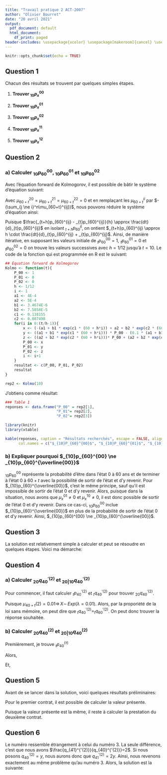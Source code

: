 ```yaml
---
title: "Travail pratique 2 ACT-2007"
author: "Olivier Bourret"
date: "20 avril 2021"
output:
  pdf_document: default
  html_document:
    df_print: paged
header-includes: \usepackage{xcolor} \usepackage[makeroom]{cancel} \usepackage{bm}
---
```


```r
knitr::opts_chunk$set(echo = TRUE)
```

## Question 1

Chacun des résultats se trouvent par quelques simples étapes.

1. **Trouver $_{10}p_x^{00}$**

\begin{align*}
_{t}p_x^{00} = _{t}p_x^{\overline{00}} &= e^{-\int_{s=0}^{t} \mu_{x+s}^{01} + \mu_{x+s}^{02} ds} \\
&= e^{-\int_{s=0}^{t} 0.001 + 0.005 ds} \\
&= e^{-\int_{s=0}^{t} 0.006 ds}\\
&= e^{-0.006t}\\
\vspace{3mm}\\
\bm{\Rightarrow_{10}p_x^{00}} &=  \bm{e^{-0.006 \cdot (10)} =  e^{-0.06} \approx 0.941\,764\,534}
\end{align*}

\vspace{3mm}

2. **Trouver $_{10}p_x^{01}$**

\begin{align*}
_{10}p_x^{01} &= \int_{t=0}^{10} \ _{10}p_x^{\overline{00}} \cdot \mu_{x+s}^{01} \cdot _{10-t}p_x^{\overline{11}} dt \qquad \textcolor{teal}{\longrightarrow} & \textcolor{teal}{_{10-t}p_x^{\overline{11}}} & \textcolor{teal}{= e^{-\int_{s=0}^{10-t} \mu_{x+t+s}^{12} ds}}\\
&= \int_{t=0}^{10} e^{-0.006t}(0.001) \cdot e^{-0.012(10-t)} dt & &\textcolor{teal}{= e^{-\int_{s=0}^{10-t} 0.012 ds}}\\
&= 0.001 e^{-0.12} \int_{t=0}^{10} e^{-0.006t} dt & &\textcolor{teal}{= e^{-0.012(10-t)}}\\
&= 0.001 e^{-0.12} \left(\frac{e^{-0.06}-1}{-0.006} \right) \approx \bm{0.009\,140\,683}
\end{align*}

\vspace{3mm}

3. **Trouver $_{10}p_x^{02}$**

\begin{align*}
_{10}p_x^{02} &= 1 - _{10}p_x^{00} - _{10}p_x^{01}\\
&= 1 - e^{-0.06} - 0.009\,140\,683\\
&= \bm{0.049\,094\,783}
\end{align*}

\newpage

4. **Trouver $_{10}p_x^{11}$**

\begin{align*}
_{10}p_x^{11} = _{10}p_x^{\overline{11}} &= e^{-\int_{s=0}^{10} \mu_{x+s}^{12} ds} \\
&= e^{-\int_{s=0}^{t} 0.012 ds} \\
&= \bm{e^{-0.12} \approx 0.886\,920\,437}
\end{align*}

\vspace{3mm}

5. **Trouver $_{10}p_x^{12}$**

\begin{align*}
_{10}p_x^{12} &= 1 -  _{10}p_x^{11}\\
&= \bm{1 - e^{-0.12} \approx 0.113\,079\,563}
\end{align*}


\vspace{3mm}

## Question 2

### a) Calculer $_{10}p_{60}^{00}$, $_{10}p_{60}^{01}$ et $_{10}p_{60}^{02}$
Avec l'équation forward de Kolmogorov, il est possible de bâtir le système d'équation suivant:


\begin{align*}
\bullet \qquad \frac{d}{dt}\left( _{t}p_{60}^{00} \right) &= _{t}p_{60}^{00} \, \mu_{60+t}^{00} + _{t}p_{60}^{01} \, \mu_{60+t}^{10} + _{t}p_{60}^{02} \, \mu_{60+t}^{20}\\
\bullet \qquad \frac{d}{dt}\left( _{t}p_{60}^{01} \right) &= _{t}p_{60}^{00} \, \mu_{60+t}^{01} + _{t}p_{60}^{01} \, \mu_{60+t}^{11} + _{t}p_{60}^{02} \, \mu_{60+t}^{21}\\
\bullet \qquad \frac{d}{dt}\left( _{t}p_{60}^{02} \right) &= _{t}p_{60}^{00} \, \mu_{60+t}^{02} + _{t}p_{60}^{01} \, \mu_{60+t}^{12} + _{t}p_{60}^{02} \, \mu_{60+t}^{22}
\end{align*}

Avec $\mu_{60+t}^{20} = \mu_{60+t}^{21} =\mu_{60+t}^{22} = 0$ et en remplaçant les $\mu_{60+t}^{ii}$ par $-(\sum_{j \ne i}^n\mu_{60+t}^{ij})$, nous pouvons réduire le système d'équation ainsi:


\begin{align*}
\bullet \qquad \frac{d}{dt}\left( _{t}p_{60}^{00} \right) &= -(\mu_{60+t}^{01} + \mu_{60+t}^{02}) _{t}p_{60}^{00} + \mu_{60+t}^{10} \, _{t}p_x^{01} \\
\bullet \qquad \frac{d}{dt}\left( _{t}p_{60}^{01} \right) &=  \mu_{60+t}^{01} \, _{t}p_{60}^{00} - (\mu_{60+t}^{10} + \mu_{60+t}^{12}) \cdot _{t}p_{60}^{01}\\
\bullet \qquad \frac{d}{dt}\left( _{t}p_{60}^{02} \right) &=  \mu_{60+t}^{02} \, _{t}p_{60}^{00} + \mu_{60+t}^{12} \cdot _{t}p_{60}^{01} 
\end{align*}

Puisque $\frac{_{t+h}p_{60}^{ij} -  _{t}p_{60}^{ij}}{h} \approx \frac{dt}{d}_{t}p_{60}^{ij}$ en isolant $_{t+h}p_{60}^{ij}$, on ontient $_{t+h}p_{60}^{ij} \approx h \cdot \frac{dt}{d}_{t}p_{60}^{ij} + _{t}p_{60}^{ij}$. Ainsi, de manière itérative, en supposant les valeurs initiale de $_{t}p_{60}^{00}= 1, \, _{t}p_{60}^{01} = 0$ et $_{t}p_{60}^{02} = 0$ on trouve les valeurs successives avec $h=1/12$ jusqu'à $t=10$. Le code de la fonction qui est programmée en R est le suivant:

\vspace{3mm}

```r

## Équation forward de Kolmogorov
Kolmo <- function(t){
    P_00 <- 1
    P_01 <- 0
    P_02 <- 0
    h <- 1/12
    i <- 1
    a1 <- 4E-4
    a2 <- 5E-4
    b1 <- 3.4674E-6
    b2 <- 7.5858E-5
    c1 <- 0.138155
    c2 <- 0.087498
    for(i in 0:(t/h-1)){
        x <- (-(a1 + b1 * exp(c1 * (60 + h*i)) + a2 + b2 * exp(c2 * (60 + h*i)))* P_00 + 0.1*(a1 + b1 * exp(c1 * (60 + h*i))) * P_01)*h + P_00
        y <- ((a1 + b1 * exp(c1 * (60 + h*i))) * P_00 - (0.1 * (a1 + b1 * exp(c1 * (60 + h*i))) + a2 + b2 * exp(c2 * (60 + h*i)))* P_01) * h + P_01
        z <- ((a2 + b2 * exp(c2 * (60 + h*i)))* P_00 + (a2 + b2 * exp(c2 * (60 + h*i)))* P_01) *h + P_02
        P_00 <- x
        P_01 <- y
        P_02 <- z
        i <- i+1
    }
    resultat <- c(P_00, P_01, P_02)
    resultat
}

rep2 <- Kolmo(10)
```

\vspace{3mm}

J'obtiens comme résultat:

```r


### Table 1
reponses <- data.frame("P_00" = rep2[1],
                       "P_01"= rep2[2],
                       "P_02"= rep2[3])

library(knitr)
library(xtable)

kable(reponses, caption = "Résultats recherchés", escape = FALSE, align = "c",
      col.names = c("$_{10}P_{60}^{00}$", "$_{10}P_{60}^{01}$", "$_{10}P_{60}^{02}$"))

```

### b) Expliquer pourquoi $_{10}p_{60}^{00} \ne _{10}p_{60}^{\overline{00}}$

$_{10}p_{60}^{00}$ représente la probabilité d'être dans l'état $0$ à $60$ ans et de terminer à l'état $0$ à $60 + t$ avec la possibilité de sortir de l'état et d'y revenir. Pour $_{10}p_{60}^{\overline{00}}$, c'est le même principe, sauf qu'il est impossible de sortir de l'état $0$ et d'y revenir. Alors, puisque dans la situation, nous avons que $\mu_x^{01} \ne 0$ et $\mu_x^{10} \ne 0$, il est donc possible de sortir de l'état 0 et d'y revenir. Dans ce cas-ci, $_{10}p_{60}^{00}$ inclue $_{10}p_{60}^{\overline{00}}$ en plus de la probabilité de sortir de l'état 0 et d'y revenir. Ainsi, $_{10}p_{60}^{00} \ne _{10}p_{60}^{\overline{00}}$.

\vspace{3mm}

## Question 3

La solution est relativement simple à calculer et peut se résoudre en quelques étapes. Voici ma démarche:

\begin{align*}
\bullet \qquad p_{40}^{(\tau)} &= 1 - q_{40}^{(\tau)}  &  \bullet \qquad p_{40}^{(\tau)} &= p_{40}^{'(1)} \cdot p_{40}^{'(2)}\\
&= 1 - q_{40}^{(1)} - q_{40}^{(2)} & 0.66 &= (1-0.25)(1-y)\\
&= 0.66 & \Rightarrow \quad y &= 0.12
\end{align*}


\begin{align*}
\bullet \qquad p_{41}^{(\tau)} &= p_{41}^{'(1)} \cdot p_{41}^{'(2)} & \bullet \qquad l_{42} &= l_{40} \cdot p_{40}^{(\tau)} \cdot p_{41}^{(\tau)}\\
&= (1-0.2)(1-2(0.12)) & &= 2000 (0.66)(0.608)\\
&= 0.608 & &\bm{= 802.56}
\end{align*}

\newpage

## Question 4

### a) Calculer $_{20}q_{40}^{'(2)}$ et $_{20|10}q_{40}^{'(2)}$

Pour commencer, il faut calculer $_{t}p_{40}^{'(2)}$ et $_{t}q_{40}^{'(2)}$ pour trouver $_{20}q_{40}^{'(2)}$.

\begin{align*}
_{t}p_{40}^{'(2)} &= e^{-\int_{s=0}^t \mu_{40+s}^{'(2)}ds}\\
&= e^{-\int_{s=0}^t 0.01 ds}\\
&= e^{-0.01t} \\[2ex]
\Rightarrow \qquad _{t}q_{40}^{'(2)} &= 1- _{t}p_{40}^{'(2)}\\
&= 1 - e^{-0.01t}\\
\Rightarrow \qquad \bm{_{20}q_{40}^{'(2)}} &\bm{= 1-e^{-0.01(20)} \approx 0.181\,269\,247}
\end{align*}

Puisque $\mu_{40+t}{(2)} = 0.01  \Rightarrow \, X \sim \, Exp(\lambda = 0.01)$. Alors, par la proporiété de la loi sans mémoire, on peut dire que $_{t}q_{40}^{'(2)} = _{t}q_{60}^{'(2)}$. On peut donc trouver la réponse souhaitée.

\begin{align*}
_{20|10}q_{40}^{'(2)} &= _{20}p_{40}^{'(2)} \cdot _{10}q_{60}^{'(2)}\\
&= e^{-0.01(20)} (1-e^{-0.01(10)})\\
&\bm{= e^{-0.2}-e^{-0.3} \approx 0.077\,912\,532}
\end{align*}


### b) Calculer $_{20}q_{40}^{(2)}$ et $_{20|10}q_{40}^{(2)}$

Premièrement, je trouve $_{t}p_{40}^{(\tau)}$

\begin{align*}
_{t}p_{40}^{'(1)} &= e^{-\int_{s=0}^t \mu_{40+s}^{'(1)}ds}\\
&= e^{-\int_{s=0}^t \frac{1}{70-s} ds}\\
&= e^{\left. -ln(70-s)\right\vert_{s=0}^t}\\
&= \frac{70-t}{70}\\[2ex]
\Rightarrow \qquad _{t}p_{40}^{(\tau)} &= _{t}p_{40}^{'(1)} \cdot _{t}p_{40}^{'(2)}\\
&= \frac{70-t}{70}e^{-0.01t}
\end{align*}

Alors,

\begin{align*}
_{20}q_{40}^{(2)} &= \int_{t=0}^{20}\  _{t}p_{40}^{(\tau)} \cdot \mu_{x+t}^{(2)} dt \\
&= \int_{t=0}^{20} \frac{70-t}{70} e^{-0.01t} (0.01) dt \\
&= \frac{0.01}{70}\left[ \int_{t=0}^{20} 70 e^{-0.01t}dt - \int_{t=0}^{20} t e^{-0.01t}dt\right]\\
&= \frac{0.01}{70}\left. \left[ \frac{70e^{-0.01t}}{-0.01}-\left( \frac{te^-0.01t}{-0.01} - \frac{1}{0.01^2} \left( e^{-0.01t}\right)\right)\right]\right\vert_{{t=0}}^{20}\\
&\bm{= 0.156\,236\,252}
\end{align*}

Et,

\begin{align*}
_{30}q_{40}^{(2)} &= \int_{t=0}^{30}\  _{t}p_{40}^{(\tau)} \cdot \mu_{x+t}^{(2)} dt  \\
&= \frac{0.01}{70}\left. \left[ \frac{70e^{-0.01t}}{-0.01}-\left( \frac{te^-0.01t}{-0.01} - \frac{1}{0.01^2} \left( e^{-0.01t}\right)\right)\right]\right\vert_{{t=0}}^{30}\\
&= 0.206\,415\,618
\end{align*}

\begin{align*}
_{20|10}q_{40}^{(2)} &= _{30}q_{40}^{(2)} - _{20}q_{40}^{(2)}\\
&= 0.206\,415\,618 -0.156\,236\,252\\
&\bm{= 0.050\,179\,366}
\end{align*}

\vspace{6mm}

## Question 5

Avant de se lancer dans la solution, voici quelques résultats préliminaires:

\begin{align*}
\bullet \quad q_{x}^{(1)} &= \frac{d_x^{(1)}}{l_x} = \frac{5}{1000} = \frac{1}{200} & \bullet \quad q_{x+1}^{(1)} &= \frac{d_{x+1}^{(1)}}{l_{x+1}} = \frac{5}{970} = \frac{1}{194}\\ 
\bullet \quad q_{x}^{(2)} &= \frac{d_x^{(2)}}{l_x} = \frac{25}{1000} = \frac{1}{40} & \bullet \quad q_{x+1}^{(2)} &= \frac{d_{x+1}^{(2)}}{l_{x+1}} = \frac{30}{970} = \frac{3}{97}\\ 
\bullet \quad q_{x}^{(\tau)} &= q_{x}^{(1)} + q_{x}^{(2)} = 0.005 + 0.025 =0.03 & \bullet \quad q_{x+1}^{(\tau)} &= q_{x+1}^{(1)} + q_{x+1}^{(2)} = \frac{1}{194} + \frac{3}{97} = \frac{7}{194}\\ 
\bullet \quad p_{x}^{(\tau)} &= 1 - q_{x}^{(\tau)} = 1 - 0.03 = 0.97
\end{align*}

Pour le premier contrat, il est possible de calculer la valeur présente.

\begin{align*}
VPA_{@0}(\text{Prest}) &= 50\,000(vq_x^{(1)} + v^2 p_x^{(\tau)} \cdot q_{x+1}^{(1)}) + 20\,000(vq_x^{(2)} + v^2 p_x^{(\tau)} \cdot q_{x+1}^{(2)})\\
&= 50\,000((1.05)^{-1}(0.005) + (1.05)^{-2} (0.97) \frac{1}{194}) + 20\,000((1.05)^{-1}(0.025) + (1.05)^{-2} (0.97) \frac{3}{97})\\
&= 1\,485.260\,771
\end{align*}

Puisque la valeur présente est la même, il reste à calculer la prestation du deuxième contrat.

\begin{align*}
VPA_{@0}(\text{Prest}) &= X(vq_x^{(\tau)} + v^2 p_x^{(\tau)} \cdot q_{x+1}^{(\tau)}) \\
1\,485.260\,771&= X((1.05)^{-1}(0.03) + (1.05)^{-2} (0.97) \frac{7}{194}) \\
\bm{X} &\bm{= 24\,6241.060\,15}
\end{align*}

## Question 6

Le numéro ressemble étrangement à celui du numéro 3. La seule différence, c'est que nous avons $\frac{q_{41}^{'(2)}}{q_{40}^{'(2)}}=2$. Si nous posons $q_{40}^{'(2)} = y$, nous aurons donc que $q_{41}^{'(2)} = 2y$. Ainsi, nous revenons exactement au même problème qu'au numéro 3. Alors, la solution est la suivante:



\begin{align*}
\bullet \qquad p_{40}^{(\tau)} &= 1 - q_{40}^{(\tau)}  &  \bullet \qquad p_{40}^{(\tau)} &= p_{40}^{'(1)} \cdot p_{40}^{'(2)}\\
&= 1 - q_{40}^{(1)} - q_{40}^{(2)} & 0.66 &= (1-0.25)(1-y)\\
&= 0.66 & \Rightarrow \quad y &= 0.12
\end{align*}


\begin{align*}
\bullet \qquad p_{41}^{(\tau)} &= p_{41}^{'(1)} \cdot p_{41}^{'(2)} & \bullet \qquad l_{42} &= l_{40} \cdot p_{40}^{(\tau)} \cdot p_{41}^{(\tau)}\\
&= (1-0.2)(1-2(0.12)) & &= 2000 (0.66)(0.608)\\
&= 0.608 & &\bm{= 802.56}
\end{align*}












